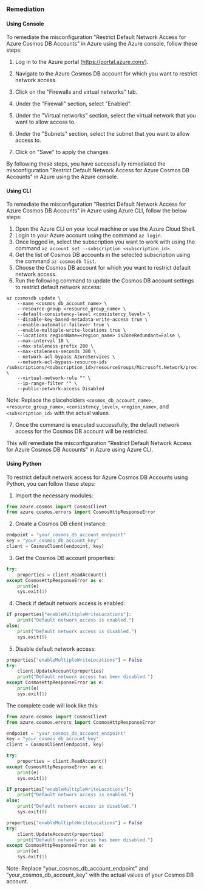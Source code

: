 ### Remediation

#### Using Console

To remediate the misconfiguration "Restrict Default Network Access for Azure Cosmos DB Accounts" in Azure using the Azure console, follow these steps:

1. Log in to the Azure portal (https://portal.azure.com/).

2. Navigate to the Azure Cosmos DB account for which you want to restrict network access.

3. Click on the "Firewalls and virtual networks" tab.

4. Under the "Firewall" section, select "Enabled".

5. Under the "Virtual networks" section, select the virtual network that you want to allow access to.

6. Under the "Subnets" section, select the subnet that you want to allow access to.

7. Click on "Save" to apply the changes.

By following these steps, you have successfully remediated the misconfiguration "Restrict Default Network Access for Azure Cosmos DB Accounts" in Azure using the Azure console.

#### Using CLI

To remediate the misconfiguration "Restrict Default Network Access for Azure Cosmos DB Accounts" in Azure using Azure CLI, follow the below steps:

1. Open the Azure CLI on your local machine or use the Azure Cloud Shell.
2. Login to your Azure account using the command `az login`.
3. Once logged in, select the subscription you want to work with using the command `az account set --subscription <subscription_id>`.
4. Get the list of Cosmos DB accounts in the selected subscription using the command `az cosmosdb list`.
5. Choose the Cosmos DB account for which you want to restrict default network access.
6. Run the following command to update the Cosmos DB account settings to restrict default network access:

```
az cosmosdb update \
    --name <cosmos_db_account_name> \
    --resource-group <resource_group_name> \
    --default-consistency-level <consistency_level> \
    --disable-key-based-metadata-write-access true \
    --enable-automatic-failover true \
    --enable-multiple-write-locations true \
    --locations regionName=<region_name> isZoneRedundant=False \
    --max-interval 10 \
    --max-staleness-prefix 200 \
    --max-staleness-seconds 300 \
    --network-acl-bypass AzureServices \
    --network-acl-bypass-resource-ids /subscriptions/<subscription_id>/resourceGroups/Microsoft.Network/providers/Microsoft.Network/virtualNetworks/default \
    --virtual-network-rule "" \
    --ip-range-filter "" \
    --public-network-access Disabled
```

Note: Replace the placeholders `<cosmos_db_account_name>`, `<resource_group_name>`, `<consistency_level>`, `<region_name>`, and `<subscription_id>` with the actual values.

7. Once the command is executed successfully, the default network access for the Cosmos DB account will be restricted.

This will remediate the misconfiguration "Restrict Default Network Access for Azure Cosmos DB Accounts" in Azure using Azure CLI.

#### Using Python

To restrict default network access for Azure Cosmos DB Accounts using Python, you can follow these steps:

1. Import the necessary modules:

```python
from azure.cosmos import CosmosClient
from azure.cosmos.errors import CosmosHttpResponseError
```

2. Create a Cosmos DB client instance:

```python
endpoint = "your_cosmos_db_account_endpoint"
key = "your_cosmos_db_account_key"
client = CosmosClient(endpoint, key)
```

3. Get the Cosmos DB account properties:

```python
try:
    properties = client.ReadAccount()
except CosmosHttpResponseError as e:
    print(e)
    sys.exit(1)
```

4. Check if default network access is enabled:

```python
if properties["enableMultipleWriteLocations"]:
    print("Default network access is enabled.")
else:
    print("Default network access is disabled.")
    sys.exit(0)
```

5. Disable default network access:

```python
properties["enableMultipleWriteLocations"] = False
try:
    client.UpdateAccount(properties)
    print("Default network access has been disabled.")
except CosmosHttpResponseError as e:
    print(e)
    sys.exit(1)
```

The complete code will look like this:

```python
from azure.cosmos import CosmosClient
from azure.cosmos.errors import CosmosHttpResponseError

endpoint = "your_cosmos_db_account_endpoint"
key = "your_cosmos_db_account_key"
client = CosmosClient(endpoint, key)

try:
    properties = client.ReadAccount()
except CosmosHttpResponseError as e:
    print(e)
    sys.exit(1)

if properties["enableMultipleWriteLocations"]:
    print("Default network access is enabled.")
else:
    print("Default network access is disabled.")
    sys.exit(0)

properties["enableMultipleWriteLocations"] = False
try:
    client.UpdateAccount(properties)
    print("Default network access has been disabled.")
except CosmosHttpResponseError as e:
    print(e)
    sys.exit(1)
```

Note: Replace "your_cosmos_db_account_endpoint" and "your_cosmos_db_account_key" with the actual values of your Cosmos DB account.

